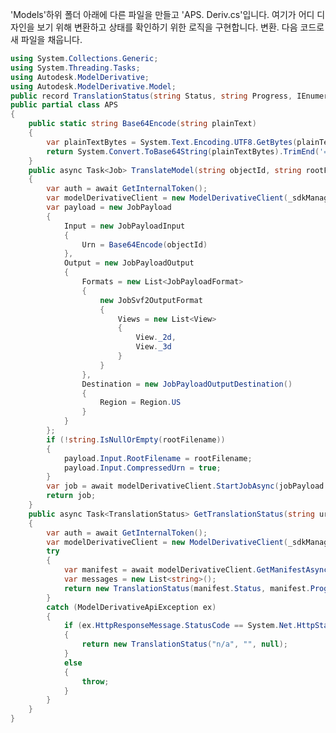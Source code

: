 'Models'하위 폴더 아래에 다른 파일을 만들고 'APS. Deriv.cs'입니다. 여기가 어디
디자인을 보기 위해 변환하고 상태를 확인하기 위한 로직을 구현합니다.
변환. 다음 코드로 새 파일을 채웁니다.

```csharp title="Models/APS.Deriv.cs"
using System.Collections.Generic;
using System.Threading.Tasks;
using Autodesk.ModelDerivative;
using Autodesk.ModelDerivative.Model;
public record TranslationStatus(string Status, string Progress, IEnumerable<string>? Messages);
public partial class APS
{
    public static string Base64Encode(string plainText)
    {
        var plainTextBytes = System.Text.Encoding.UTF8.GetBytes(plainText);
        return System.Convert.ToBase64String(plainTextBytes).TrimEnd('=');
    }
    public async Task<Job> TranslateModel(string objectId, string rootFilename)
    {
        var auth = await GetInternalToken();
        var modelDerivativeClient = new ModelDerivativeClient(_sdkManager);
        var payload = new JobPayload
        {
            Input = new JobPayloadInput
            {
                Urn = Base64Encode(objectId)
            },
            Output = new JobPayloadOutput
            {
                Formats = new List<JobPayloadFormat>
                {
                    new JobSvf2OutputFormat
                    {
                        Views = new List<View>
                        {
                            View._2d,
                            View._3d
                        }
                    }
                },
                Destination = new JobPayloadOutputDestination()
                {
                    Region = Region.US
                }
            }
        };
        if (!string.IsNullOrEmpty(rootFilename))
        {
            payload.Input.RootFilename = rootFilename;
            payload.Input.CompressedUrn = true;
        }
        var job = await modelDerivativeClient.StartJobAsync(jobPayload: payload, accessToken: auth.AccessToken);
        return job;
    }
    public async Task<TranslationStatus> GetTranslationStatus(string urn)
    {
        var auth = await GetInternalToken();
        var modelDerivativeClient = new ModelDerivativeClient(_sdkManager);
        try
        {
            var manifest = await modelDerivativeClient.GetManifestAsync(urn, accessToken: auth.AccessToken);
            var messages = new List<string>();
            return new TranslationStatus(manifest.Status, manifest.Progress, messages);
        }
        catch (ModelDerivativeApiException ex)
        {
            if (ex.HttpResponseMessage.StatusCode == System.Net.HttpStatusCode.NotFound)
            {
                return new TranslationStatus("n/a", "", null);
            }
            else
            {
                throw;
            }
        }
    }
}
```
